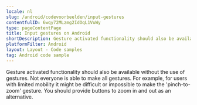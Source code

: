 ```yaml
---
locale: nl
slug: /android/codevoorbeelden/input-gestures
contentfulID: 6wqy72MLzmg2IdOqL1VuWy
type: pageContentPage
title: Input gestures on Android
shortDescription: Gesture activated functionality should also be available without the use of gestures.
platformFilter: Android
layout: Layout - Code samples
tag: Android code sample
---
```


Gesture activated functionality should also be available without the use of gestures. Not everyone is able to make all gestures. For example, for users with limited mobility it might be difficult or impossible to make the 'pinch-to-zoom' gesture. You should provide buttons to zoom in and out as an alternative.

<CodeSample id="input-gestures" locale="nl" platform="android"/>
